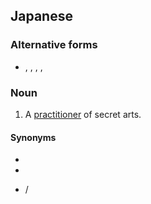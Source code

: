 ==Japanese==
{{ja-kanjitab|ひ|じゅつ|し}}

===Alternative forms===
* {{l|ja|秘術士}}, {{l|ja|秘法師}}, {{l|ja|秘法士}}, {{l|ja|秘道師}}, {{l|ja|秘道士}}

===Noun===
{{ja-noun|ひじゅつし}}

# A [[practitioner]] of secret arts.

====Synonyms====
* {{ja-l|魔術師|まじゅつし|majutsushi}}
* {{ja-l|魔法師|まほうし|mahōshi}}
* {{l|ja|魔道師}}/{{ja-l|魔導師|まどうし|madōshi}}